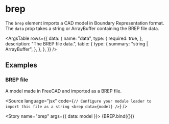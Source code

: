 
<Meta title="Reference/Imports/BREP" />

# brep

The `brep` element imports a CAD model in Boundary Representation format. The `data` prop takes a string or ArrayBuffer containing the BREP file data.

<ArgsTable
  rows={{
    data: {
      name: "data",
      type: {
        required: true,
      },
      description: "The BREP file data.",
      table: {
        type: {
          summary: "string | ArrayBuffer",
        },
      },
    },
  }}
/>

## Examples


### BREP file

A model made in FreeCAD and imported as a BREP file.

<Source language="jsx" code={`
// Configure your module loader to import this file as a string
<brep data={model} />
`} />

<Story name="brep" args={{ data: model }}>
  {BREP.bind({})}
</Story>
